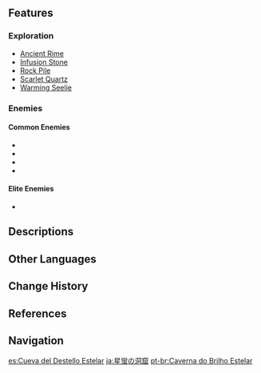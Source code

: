 {{Location Infobox
|image        = Starglow Cavern.png
|type         = Subarea
|region       = Mondstadt
|area         = Dragonspine
}}
{{Location Intro|description=<p></p>}}

==Features==
===Exploration===
*[[Ancient Rime]]
*[[Infusion Stone]]
*[[Rock Pile]]
*[[Scarlet Quartz]]
*[[Warming Seelie]]

===Enemies===
====Common Enemies====
*{{Enemy|Ice Shield Hilichurl Guard}}
*{{Enemy|Cryo Hilichurl Shooter}}
*{{Enemy|Cryo Hilichurl Grenadier}}
*{{Enemy|Cryo Samachurl}}

====Elite Enemies====
*{{Enemy|Ice Shieldwall Mitachurl}}

==Descriptions==
{{Description|A great cavern spanning the depths of Dragonspine. Peculiar glowing vegetation grows throughout the cavern, illuminating even the deepest, darkest passages with its frigid glow.|Version 1.2 [https://webstatic-sea.mihoyo.com/ys/event/e20201216new/index.html Preview Page]}}

==Other Languages==
{{Other Languages
|en      = Starglow Cavern
|zhs     = 星荧洞窟
|zhs_rm  = Xīngyíng Dòngkū
|zht     = 星熒洞窟
|zht_rm  = Xīngyíng Dòngkū
|zh_tl   = Star-Glow Cave
|ja      = {{Rubi|星|ほし|蛍|ほたる}}の{{Rubi|洞|どう|窟|くつ}}
|ja_rm   = Hoshi Hotaru no Doukutsu<ref>[[Map]], Label: Starglow Cavern (Japanese)</ref>
|ja_tl   = Star-Firefly Cave
|ko      = 별빛 {{tt|동굴|洞窟}}
|ko_rm   = Byeolbit Donggul
|ko_tl   = Starlight Cave
|es      = Cueva del Destello Estelar
|es_tl   = Stellar Flash Cave
|fr      = Grotte Luminétoile
|fr_tl   = Luminoustar Cave
|ru      = Пещера звёздного сияния
|ru_tl   = Starlight Cave
|th      = Starglow Cavern
|vi      = Hang Đom Đóm
|vi_tl   = Firefly Cave
|de      = Sternenschimmerhöhle
|de_tl   = Starshimmer Cavern
|id      = Starglow Cavern
|pt      = Caverna do Brilho Estelar
|pt_tl   = Cave of the Star Glow
|tr      = Yıldızışığı Mağarası
|tr_tl   = 
|it      = Caverna di Stellaluce
|it_tl   = Starlight Cavern
}}

==Change History==
{{Change History|1.2}}

==References==
{{Reflist}}

==Navigation==
{{Area Navbox|Mondstadt}}

[[es:Cueva del Destello Estelar]]
[[ja:星蛍の洞窟]]
[[pt-br:Caverna do Brilho Estelar]]